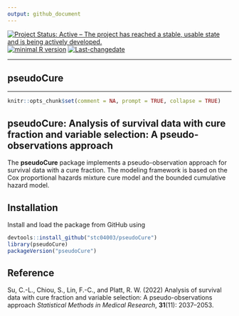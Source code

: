 ```yaml
---
output: github_document
---
```

 
[![Project Status: Active – The project has reached a stable, usable state and is being actively developed.](https://www.repostatus.org/badges/latest/active.svg)](https://www.repostatus.org/#active)
[![minimal R version](https://img.shields.io/badge/R%3E%3D-4.2.0-6666ff.svg)](https://cran.r-project.org/)
[![Last-changedate](https://img.shields.io/badge/last%20change-`r gsub('-', '--', Sys.Date())`-yellowgreen.svg)](/commits/master)

---

## **pseudoCure**

----

```r
knitr::opts_chunk$set(comment = NA, prompt = TRUE, collapse = TRUE)
```

## pseudoCure: Analysis of survival data with cure fraction and variable selection: A pseudo-observations approach


The __pseudoCure__ package implements a pseudo-observation approach for survival data with a cure fraction.
The modeling framework is based on the Cox proportional hazards mixture cure model and
the bounded cumulative hazard model.


## Installation

Install and load the package from GitHub using 
```r
devtools::install_github("stc04003/pseudoCure")
library(pseudoCure)
packageVersion("pseudoCure")
```

## Reference 

Su, C.-L., Chiou, S., Lin, F.-C., and Platt, R. W. (2022)
Analysis of survival data with cure fraction and variable selection: A pseudo-observations approach
*Statistical Methods in Medical Research*, **31**(11): 2037--2053.
